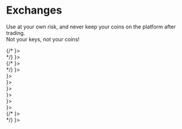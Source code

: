 
# Exchanges

Use at your own risk, and never keep your coins on the platform after trading.  
Not your keys, not your coins!

<Cards>
  {/*
    <Card title="TradeOgre" href="https://tradeogre.com/exchange/XEL-USDT" image icon={<img width={25} src="/exchanges/tradeogre_logo.webp" />}>
      <div style={{backgroundImage: `url(/exchanges/tradeogre.webp)`}} className={styles.image} />
    </Card>
  */}
  <Card title="Exbitron" href="https://exbitron.com/trade?market=XEL-USDT" image icon={<img width={25} src="/exchanges/exbitron_logo.webp" />}>
    <div style={{backgroundImage: `url(/exchanges/exbitron.webp)`}} className={styles.image} />
  </Card>
  {/*
    <Card title="Seven Seas Exchange" href="https://www.sevenseas.exchange/market/XEL-USDT" image icon={<img width={25} src="/exchanges/sevenseas_logo.webp" />}>
      <div style={{backgroundImage: `url(/exchanges/sevenseas.webp)`}} className={styles.image} />
    </Card>
  */}
  <Card title="NonKYC" href="https://nonkyc.io/market/XEL_USDT" image icon={<img width={25} src="/exchanges/nonkyc_logo.webp" />}>
    <div style={{backgroundImage: `url(/exchanges/nonkyc.webp)`}} className={styles.image} />
  </Card>
  <Card title="Xeggex" href="https://xeggex.com/market/XEL_USDT" image icon={<img width={25} src="/exchanges/xeggex_logo.webp" />}>
    <div style={{backgroundImage: `url(/exchanges/xeggex.webp)`}} className={styles.image} />
  </Card>
  <Card title="CoinEx" href="https://www.coinex.com/en/exchange/xel-usdt" image icon={<img width={25} src="/exchanges/coinex_logo.webp" />}>
    <div style={{backgroundImage: `url(/exchanges/coinex.webp)`}} className={styles.image} />
  </Card>
  <Card title="MEXC" href="https://www.mexc.com/exchange/XEL_USDT" image icon={<img width={25} src="/exchanges/mexc_logo.webp" />}>
    <div style={{backgroundImage: `url(/exchanges/mexc.webp)`}} className={styles.image} />
  </Card>
  <Card title="Biconomy" href="https://www.biconomy.com/exchange/XEL_USDT" image icon={<img width={25} src="/exchanges/biconomy_logo.webp" />}>
    <div style={{backgroundImage: `url(/exchanges/biconomy.webp)`}} className={styles.image} />
  </Card>
  <Card title="SafeTrade" href="https://safe.trade/exchange/XEL-USDT" image icon={<img width={25} src="/exchanges/safetrade_logo.webp" />}>
    <div style={{backgroundImage: `url(/exchanges/safetrade.webp)`}} className={styles.image} />
  </Card>
  <Card title="Bit" href="https://www.bit.com/spot?pair=XEL-USDT" image icon={<img width={25} src="/exchanges/bit_logo.webp" />}>
    <div style={{backgroundImage: `url(/exchanges/bit.webp)`}} className={styles.image} />
  </Card>
  {/*
    <Card title="XT" href="https://www.xt.com/en/trade/xel_usdt" image icon={<img width={25} src="/exchanges/xt_logo.webp" />}>
      <div style={{backgroundImage: `url(/exchanges/xt.webp)`}} className={styles.image} />
    </Card>
  */}
  <Card title="Trocador" href="https://trocador.app/en/?ref=1JXff8w6Gx&ticker_to=xel" image icon={<img width={25} src="/exchanges/trocador_logo.webp" />}>
    <div style={{backgroundImage: `url(/exchanges/trocador.webp)`}} className={styles.image} />
  </Card>
</Cards>
